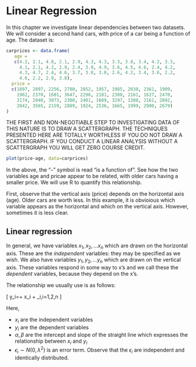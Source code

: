 # Linear Regression {#linreg}

In this chapter we investigate linear dependencies between two
datasets.  We will consider a second hand cars, with price of a car
being a function of age.  The dataset is:

```r
carprices <- data.frame(
   age =
   c(4.2, 2.1, 4.8, 2.1, 2.9, 4.3, 4.3, 3.3, 3.8, 3.4, 4.2, 3.3, 
     4.1, 2.1, 4.2, 2.9, 2.4, 3.9, 4.9, 3.6, 4.5, 4.6, 2.4, 4.2,
     4.3, 4.7, 2.4, 4.6, 3.7, 3.8, 3.0, 2.6, 4.2, 3.4, 3.6, 2.2,
     4.6, 2.2, 2.9, 3.8),
  price =
  c(1897, 2897, 2256, 2780, 2852, 1957, 1985, 2030, 2361, 1909, 
    1962, 2370, 1601, 3647, 2296, 2181, 2300, 2161, 1627, 2470,
    2174, 2040, 3073, 2300, 2401, 1689, 3297, 1308, 2161, 2892,
    2842, 3565, 2159, 2889, 1924, 2536, 1665, 1999, 2900, 2679)
)
```

THE FIRST AND NON-NEGOTIABLE STEP TO INVESTIGATING DATA OF THIS NATURE
IS TO DRAW A SCATTERGRAPH.  THE TECHNIQUES PRESENTED HERE ARE TOTALLY
WORTHLESS IF YOU DO NOT DRAW A SCATTERGRAPH.  IF YOU CONDUCT A LINEAR
ANALYSIS WITHOUT A SCATTERGRAPH YOU WILL GET ZERO COURSE CREDIT.


```r
plot(price~age, data=carprices)
```

In the above, the "```~```" symbol is read "is a function of".  See
how the two variables age and pricae appear to be related, with older
cars having a smaller price.  We will use R to quantify this
relationship.

First, observe that the vertical axis (price) depends on the
horizontal axis (age).  Older cars are worth less.  In this example,
it is obvioious which variable appears as the horizontal and which on
the vertical axis.  However, sometimes it is less clear.

## Linear regression

In general, we have variables $x_1,x_2,\ldots x_n$ which are drawn on
the horizontal axis.  These are the *independent* variables: they may
be specified as we wish.  We also have variables $y_1,y_2,\ldots y_n$
which are drawn on the vertical axis.  These variables respond in some
way to x's and we call these the *dependent* variables, because they
depend on the x's.

The relationship we usually use is as follows:

\[
y_i=\alpha + \beta x_i + \epsilon_i,\qquad i=1,2,\ldots n
\]

Here,

* $x_i$ are the independent variables
* $y_i$ are the dependent variables
* $\alpha,\beta$ are the intercept and slope of the straight line which expresses the relationship  between $x_i$ and $y_i$
* $\epsilon_i\sim N(0,\lambda^2)$ is an error term.  Observe that the $\epsilon_i$ are independent and identically distributed.

